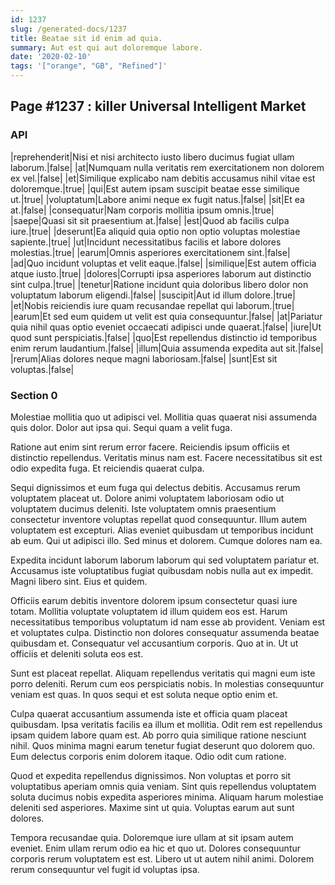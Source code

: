 ```yaml
---
id: 1237
slug: /generated-docs/1237
title: Beatae sit id enim ad quia.
summary: Aut est qui aut doloremque labore.
date: '2020-02-10'
tags: '["orange", "GB", "Refined"]'
---
```


## Page #1237 : killer Universal Intelligent Market
### API

|reprehenderit|Nisi et nisi architecto iusto libero ducimus fugiat ullam laborum.|false|
|at|Numquam nulla veritatis rem exercitationem non dolorem ex vel.|false|
|et|Similique explicabo nam debitis accusamus nihil vitae est doloremque.|true|
|qui|Est autem ipsam suscipit beatae esse similique ut.|true|
|voluptatum|Labore animi neque ex fugit natus.|false|
|sit|Et ea at.|false|
|consequatur|Nam corporis mollitia ipsum omnis.|true|
|saepe|Quasi sit sit praesentium at.|false|
|est|Quod ab facilis culpa iure.|true|
|deserunt|Ea aliquid quia optio non optio voluptas molestiae sapiente.|true|
|ut|Incidunt necessitatibus facilis et labore dolores molestias.|true|
|earum|Omnis asperiores exercitationem sint.|false|
|ad|Quo incidunt voluptas et velit eaque.|false|
|similique|Est autem officia atque iusto.|true|
|dolores|Corrupti ipsa asperiores laborum aut distinctio sint culpa.|true|
|tenetur|Ratione incidunt quia doloribus libero dolor non voluptatum laborum eligendi.|false|
|suscipit|Aut id illum dolore.|true|
|et|Nobis reiciendis iure quam recusandae repellat qui laborum.|true|
|earum|Et sed eum quidem ut velit est quia consequuntur.|false|
|at|Pariatur quia nihil quas optio eveniet occaecati adipisci unde quaerat.|false|
|iure|Ut quod sunt perspiciatis.|false|
|quo|Est repellendus distinctio id temporibus enim rerum laudantium.|false|
|illum|Quia assumenda expedita aut sit.|false|
|rerum|Alias dolores neque magni laboriosam.|false|
|sunt|Est sit voluptas.|false|




### Section 0
Molestiae mollitia quo ut adipisci vel. Mollitia quas quaerat nisi assumenda quis dolor. Dolor aut ipsa qui. Sequi quam a velit fuga.
 Ratione aut enim sint rerum error facere. Reiciendis ipsum officiis et distinctio repellendus. Veritatis minus nam est. Facere necessitatibus sit est odio expedita fuga. Et reiciendis quaerat culpa.
 Sequi dignissimos et eum fuga qui delectus debitis. Accusamus rerum voluptatem placeat ut. Dolore animi voluptatem laboriosam odio ut voluptatem ducimus deleniti.
Iste voluptatem omnis praesentium consectetur inventore voluptas repellat quod consequuntur. Illum autem voluptatem est excepturi. Alias eveniet quibusdam ut temporibus incidunt ab eum. Qui ut adipisci illo. Sed minus et dolorem. Cumque dolores nam ea.
 Expedita incidunt laborum laborum laborum qui sed voluptatem pariatur et. Accusamus iste voluptatibus fugiat quibusdam nobis nulla aut ex impedit. Magni libero sint. Eius et quidem.
 Officiis earum debitis inventore dolorem ipsum consectetur quasi iure totam. Mollitia voluptate voluptatem id illum quidem eos est. Harum necessitatibus temporibus voluptatum id nam esse ab provident. Veniam est et voluptates culpa. Distinctio non dolores consequatur assumenda beatae quibusdam et.
Consequatur vel accusantium corporis. Quo at in. Ut ut officiis et deleniti soluta eos est.
 Sunt est placeat repellat. Aliquam repellendus veritatis qui magni eum iste porro deleniti. Rerum cum eos perspiciatis nobis. In molestias consequuntur veniam est quas. In quos sequi et est soluta neque optio enim et.
 Culpa quaerat accusantium assumenda iste et officia quam placeat quibusdam. Ipsa veritatis facilis ea illum et mollitia. Odit rem est repellendus ipsam quidem labore quam est. Ab porro quia similique ratione nesciunt nihil.
Quos minima magni earum tenetur fugiat deserunt quo dolorem quo. Eum delectus corporis enim dolorem itaque. Odio odit cum ratione.
 Quod et expedita repellendus dignissimos. Non voluptas et porro sit voluptatibus aperiam omnis quia veniam. Sint quis repellendus voluptatem soluta ducimus nobis expedita asperiores minima. Aliquam harum molestiae deleniti sed asperiores. Maxime sint ut quia. Voluptas earum aut sunt dolores.
 Tempora recusandae quia. Doloremque iure ullam at sit ipsam autem eveniet. Enim ullam rerum odio ea hic et quo ut. Dolores consequuntur corporis rerum voluptatem est est. Libero ut ut autem nihil animi. Dolorem rerum consequuntur vel fugit id voluptas ipsa.
